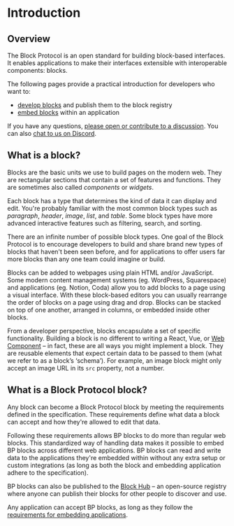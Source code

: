 # Introduction

## Overview

The Block Protocol is an open standard for building block-based interfaces. It enables applications to make their interfaces extensible with interoperable components: blocks.

The following pages provide a practical introduction for developers who want to:

- [develop blocks](/docs/developing-blocks) and publish them to the block registry
- [embed blocks](/docs/embedding-blocks) within an application

If you have any questions, [please open or contribute to a discussion](https://github.com/blockprotocol/blockprotocol/discussions). You can also [chat to us on Discord](/discord).

## What is a block?

Blocks are the basic units we use to build pages on the modern web. They are rectangular sections that contain a set of features and functions. They are sometimes also called _components_ or _widgets_.

Each block has a type that determines the kind of data it can display and edit. You're probably familiar with the most common block types such as _paragraph_, _header_, _image_, _list_, and _table_. Some block types have more advanced interactive features such as filtering, search, and sorting.

There are an infinite number of possible block types. One goal of the Block Protocol is to encourage developers to build and share brand new types of blocks that haven't been seen before, and for applications to offer users far more blocks than any one team could imagine or build.

Blocks can be added to webpages using plain HTML and/or JavaScript. Some modern content management systems (eg. WordPress, Squarespace) and applications (eg. Notion, Coda) allow you to add blocks to a page using a visual interface. With these block-based editors you can usually rearrange the order of blocks on a page using drag and drop. Blocks can be stacked on top of one another, arranged in columns, or embedded inside other blocks.

From a developer perspective, blocks encapsulate a set of specific functionality. Building a block is no different to writing a React, Vue, or [Web Component](https://en.wikipedia.org/wiki/Web_Components) – in fact, these are all ways you might implement a block. They are reusable elements that expect certain data to be passed to them (what we refer to as a block’s ‘schema’). For example, an image block might only accept an image URL in its `src` property, not a number.

## What is a Block Protocol block?

Any block can become a Block Protocol block by meeting the requirements defined in the specification. These requirements define what data a block can accept and how they're allowed to edit that data.

Following these requirements allows BP blocks to do more than regular web blocks. This standardized way of handling data makes it possible to embed BP blocks across different web applications. BP blocks can read and write data to the applications they're embedded within without any extra setup or custom integrations (as long as both the block and embedding application adhere to the specification).

BP blocks can also be published to the [Block Hub](/hub) – an open-source registry where anyone can publish their blocks for other people to discover and use.

Any application can accept BP blocks, as long as they follow the [requirements for embedding applications](/docs/embedding-blocks).

